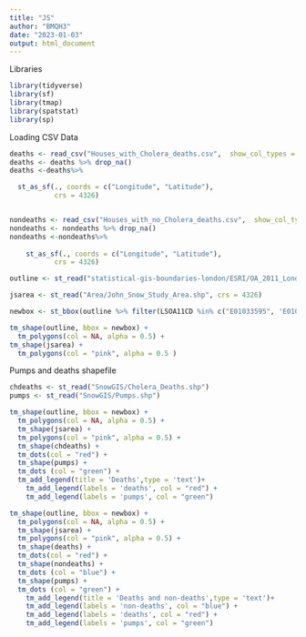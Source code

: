 ```yaml
---
title: "JS"
author: "BMQH3"
date: "2023-01-03"
output: html_document
---
```


Libraries

```r
library(tidyverse)
library(sf)
library(tmap)
library(spatstat)
library(sp)
```

Loading CSV Data

```r
deaths <- read_csv("Houses_with_Cholera_deaths.csv",  show_col_types = FALSE)
deaths <- deaths %>% drop_na()
deaths <-deaths%>%

  st_as_sf(., coords = c("Longitude", "Latitude"), 
           crs = 4326)


nondeaths <- read_csv("Houses_with_no_Cholera_deaths.csv",  show_col_types = FALSE)
nondeaths <- nondeaths %>% drop_na()
nondeaths <-nondeaths%>%
  
    st_as_sf(., coords = c("Longitude", "Latitude"), 
           crs = 4326)

```

```r

outline <- st_read("statistical-gis-boundaries-london/ESRI/OA_2011_London_gen_MHW.shp")

jsarea <- st_read("Area/John_Snow_Study_Area.shp", crs = 4326)

```


```r
newbox <- st_bbox(outline %>% filter(LSOA11CD %in% c("E01033595", 'E01033596', 'E01004734', "E01004763", "E01004765")))
```

```r
tm_shape(outline, bbox = newbox) +
  tm_polygons(col = NA, alpha = 0.5) +
tm_shape(jsarea) +
  tm_polygons(col = "pink", alpha = 0.5 )
```

Pumps and deaths shapefile

```r
chdeaths <- st_read("SnowGIS/Cholera_Deaths.shp")
pumps <- st_read("SnowGIS/Pumps.shp")
```

```r
tm_shape(outline, bbox = newbox) +
  tm_polygons(col = NA, alpha = 0.5) +
  tm_shape(jsarea) +
  tm_polygons(col = "pink", alpha = 0.5) +
  tm_shape(chdeaths) +
  tm_dots(col = "red") +
  tm_shape(pumps) +
  tm_dots (col = "green") +
  tm_add_legend(title = 'Deaths',type = 'text')+
    tm_add_legend(labels = 'deaths', col = "red") +
    tm_add_legend(labels = 'pumps', col = "green")

tm_shape(outline, bbox = newbox) +
  tm_polygons(col = NA, alpha = 0.5) +
  tm_shape(jsarea) +
  tm_polygons(col = "pink", alpha = 0.5) +
  tm_shape(deaths) +
  tm_dots(col = "red") +
  tm_shape(nondeaths) +
  tm_dots (col = "blue") +
  tm_shape(pumps) +
  tm_dots (col = "green") +
    tm_add_legend(title = 'Deaths and non-deaths',type = 'text')+
    tm_add_legend(labels = 'non-deaths', col = "blue") +
    tm_add_legend(labels = 'deaths', col = "red") +
    tm_add_legend(labels = 'pumps', col = "green")
```


